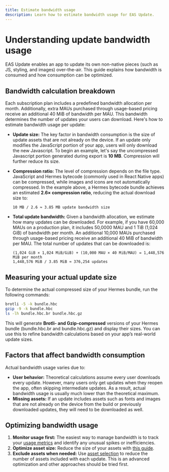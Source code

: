 ```yaml
---
title: Estimate bandwidth usage
description: Learn how to estimate bandwidth usage for EAS Update.
---
```


# Understanding update bandwidth usage

EAS Update enables an app to update its own non-native pieces (such as JS, styling, and images) over-the-air. This guide explains how bandwidth is consumed and how consumption can be optimized.

## Bandwidth calculation breakdown

Each subscription plan includes a predefined bandwidth allocation per month. Additionally, extra MAUs purchased through usage-based pricing receive an additional 40 MiB of bandwidth per MAU. This bandwidth determines the number of updates your users can download. Here's how to estimate bandwidth usage per update:

- **Update size:** The key factor in bandwidth consumption is the size of update assets that are not already on the device. If an update only modifies the JavaScript portion of your app, users will only download the new Javascript. To begin an example, let's say the uncompressed Javascript portion generated during export is **10 MB**. Compression will further reduce its size.
- **Compression ratio:** The level of compression depends on the file type. JavaScript and Hermes bytecode (commonly used in React Native apps) can be compressed, while images and icons are not automatically compressed. In the example above, a Hermes bytecode bundle achieves an estimated **2.6× compression ratio**, reducing the actual download size to:

  ```text
  10 MB / 2.6 ≈ 3.85 MB update bandwidth size
  ```

- **Total update bandwidth:** Given a bandwidth allocation, we estimate how many updates can be downloaded. For example, if you have 60,000 MAUs on a production plan, it includes 50,0000 MAU and 1 TiB (1,024 GiB) of bandwidth per month. An additional 10,000 MAUs purchased through usage-based pricing receive an additional 40 MiB of bandwidth per MAU. The total number of updates that can be downloaded is:

  ```text
  (1,024 GiB × 1,024 MiB/GiB) + (10,000 MAU × 40 MiB/MAU) = 1,448,576 MiB per month
  1,448,576 MiB / 3.85 MiB ≈ 376,254 updates
  ```

## Measuring your actual update size

To determine the actual compressed size of your Hermes bundle, run the following commands:

```sh
brotli -5 -k bundle.hbc
gzip -9 -k bundle.hbc
ls -lh bundle.hbc.br bundle.hbc.gz
```

This will generate **Brotli- and Gzip-compressed** versions of your Hermes bundle (bundle.hbc.br and bundle.hbc.gz) and display their sizes. You can use this to refine bandwidth calculations based on your app’s real-world update sizes.

## Factors that affect bandwidth consumption

Actual bandwidth usage varies due to:

- **User behavior:** Theoretical calculations assume every user downloads every update. However, many users only get updates when they reopen the app, often skipping intermediate updates. As a result, actual bandwidth usage is usually much lower than the theoretical maximum.
- **Missing assets:** If an update includes assets such as fonts and images that are not already on the device from the build or previously downloaded updates, they will need to be downloaded as well.

## Optimizing bandwidth usage

1. **Monitor usage first:** The easiest way to manage bandwidth is to track your [usage metrics](https://expo.dev/accounts/[account]/settings/usage) and identify any unusual spikes or inefficiencies.
2. **Optimize asset size:** Reduce the size of your assets with [this guide](/eas-update/optimize-assets).
3. **Exclude assets when needed:** Use [asset selection](/eas-update/asset-selection) to reduce the number of assets included with each update. This is an advanced optimization and other approaches should be tried first.
